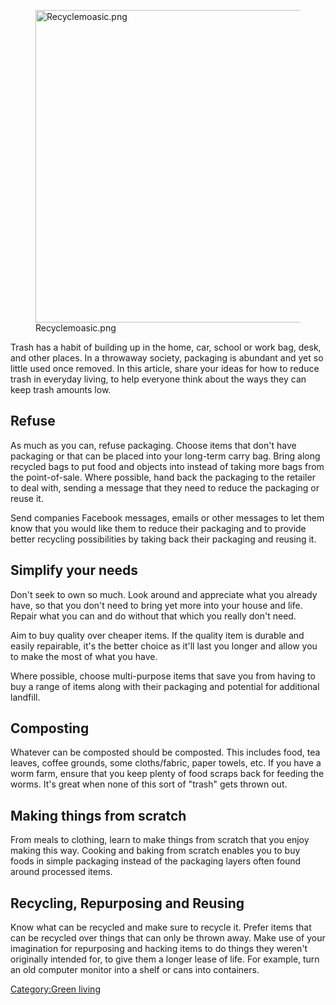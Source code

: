 [[File:Recyclemoasic.png|center|500px]]

Trash has a habit of building up in the home, car, school or work bag, desk, and other places. In a throwaway society, packaging is abundant and yet so little used once removed. In this article, share your ideas for how to reduce trash in everyday living, to help everyone think about the ways they can keep trash amounts low.

== Refuse ==

As much as you can, refuse packaging. Choose items that don't have packaging or that can be placed into your long-term carry bag. Bring along recycled bags to put food and objects into instead of taking more bags from the point-of-sale. Where possible, hand back the packaging to the retailer to deal with, sending a message that they need to reduce the packaging or reuse it.

Send companies Facebook messages, emails or other messages to let them know that you would like them to reduce their packaging and to provide better recycling possibilities by taking back their packaging and reusing it.

== Simplify your needs ==

Don't seek to own so much. Look around and appreciate what you already have, so that you don't need to bring yet more into your house and life. Repair what you can and do without that which you really don't need.

Aim to buy quality over cheaper items. If the quality item is durable and easily repairable, it's the better choice as it'll last you longer and allow you to make the most of what you have.

Where possible, choose multi-purpose items that save you from having to buy a range of items along with their packaging and potential for additional landfill.

== Composting ==

Whatever can be composted should be composted. This includes food, tea leaves, coffee grounds, some cloths/fabric, paper towels, etc. If you have a worm farm, ensure that you keep plenty of food scraps back for feeding the worms. It's great when none of this sort of "trash" gets thrown out.

== Making things from scratch ==

From meals to clothing, learn to make things from scratch that you enjoy making this way. Cooking and baking from scratch enables you to buy foods in simple packaging instead of the packaging layers often found around processed items.

== Recycling, Repurposing and Reusing ==

Know what can be recycled and make sure to recycle it. Prefer items that can be recycled over things that can only be thrown away. Make use of your imagination for repurposing and hacking items to do things they weren't originally intended for, to give them a longer lease of life. For example, turn an old computer monitor into a shelf or cans into containers.


[[Category:Green living]]